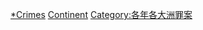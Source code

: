 {{Category pair|1978年各大洲罪案|1980年各大洲罪案}}
{{container category}}

[[Category:1979年各大洲|*Crimes]]
[[Category:1979年罪案|Continent]]
[[Category:各年各大洲罪案|Category:各年各大洲罪案]]